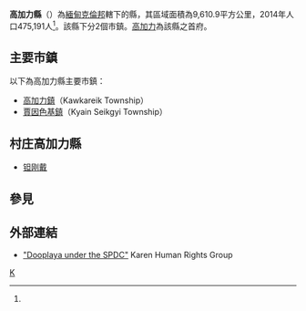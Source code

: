 {{Infobox settlement
|native_name = {{lang|my|ကော့ကရိတ်ခရိုင်}}
|official_name = 高加力縣
|settlement_type = [[克倫邦|克倫邦]]行政區
|image_skyline = 
|image_map = 
|map_caption = 
|subdivision_type = 國家
|subdivision_name = {{flag|Myanmar}}
|subdivision_type1 = 省邦
|subdivision_name1 = [[克倫邦|克倫邦]]
|subdivision_type2 = 首府
|subdivision_name2 = [[高加力|高加力]]
|unit_pref = 
|area_total_km2 = 9,610.9
|population_as_of = 2014
|population_footnotes =<ref name="citypopulation">[http://www.citypopulation.de/php/myanmar-admin.php MYANMAR: Administrative Division]. Citypopulation. 2015-11-15</ref>
|population = 475,191
|population_density_km2 = 49.44
|latNS = N
|latd = 16
|latm = 01
|lats = 00
|longEW = E
|longd = 98
|longm = 16
|longs = 00
|coordinates_display = inline,title
|coordinates_region = MM
|pushpin_map = Burma
|elevation_footnotes = 
|elevation_ft = 
|elevation_m = 
|timezone = [[Myanmar_Standard_Time|MST]]
|utc_offset = +6:30
|website =
}}

'''高加力縣'''（{{lang-my|ကော့ကရိတ်ခရိုင်}}）為[[緬甸|緬甸]][[克倫邦|克倫邦]]轄下的縣，其區域面積為9,610.9平方公里，2014年人口475,191人<ref name="citypopulation"/>。該縣下分2個市鎮。[[高加力|高加力]]為該縣之首府。

==主要市鎮==
以下為高加力縣主要市鎮：
*[[高加力鎮|高加力鎮]]（Kawkareik Township）
*[[賈因色基鎮|賈因色基鎮]]（Kyain Seikgyi Township）


==村庄高加力縣==

*[[钽刚戴|钽刚戴]]


==參見==
{{Reflist}}

==外部連結==
* [https://web.archive.org/web/20101124231201/http://khrg.org/khrg98/khrg9809.html "Dooplaya under the SPDC"] Karen Human Rights Group

<!--{{Kayin State|state=collapsed}}-->
{{緬甸縣份|state=collapsed}}

[[Category:克倫邦縣份|K]]

{{Myanmar-stub}}